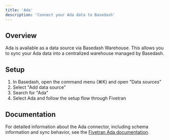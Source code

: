 ```yaml
---
title: 'Ada'
description: 'Connect your Ada data to Basedash'
---
```


## Overview

Ada is available as a data source via Basedash Warehouse. This allows you to sync your Ada data into a centralized warehouse managed by Basedash.

## Setup

1. In Basedash, open the command menu (⌘K) and open "Data sources"
2. Select "Add data source"
3. Search for "Ada"
4. Select Ada and follow the setup flow through Fivetran

## Documentation

For detailed information about the Ada connector, including schema information and sync behavior, see the [Fivetran Ada documentation](https://fivetran.com/docs/connectors/applications/ada).
